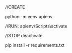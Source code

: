 //CREATE

python -m venv apienv

//RUN:
apienv\Scripts\activate

//STOP
deactivate


pip install -r requirements.txt